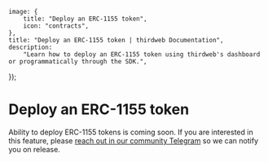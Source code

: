 
    image: {
        title: "Deploy an ERC-1155 token",
        icon: "contracts",
    },
    title: "Deploy an ERC-1155 token | thirdweb Documentation",
    description:
        "Learn how to deploy an ERC-1155 token using thirdweb's dashboard or programmatically through the SDK.",
});

# Deploy an ERC-1155 token

Ability to deploy ERC-1155 tokens is coming soon. If you are interested in this feature, please [reach out in our community Telegram](https://t.me/officialthirdweb) so we can notify you on release. 